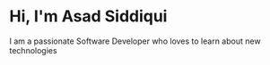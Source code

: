 # Hi, I'm Asad Siddiqui

I am a passionate Software Developer who loves to learn about new technologies  

